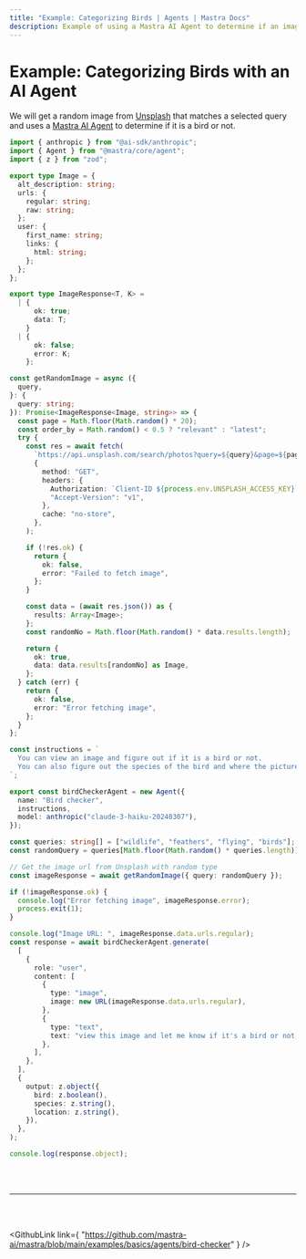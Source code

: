 ```yaml
---
title: "Example: Categorizing Birds | Agents | Mastra Docs"
description: Example of using a Mastra AI Agent to determine if an image from Unsplash depicts a bird.
---
```



# Example: Categorizing Birds with an AI Agent

We will get a random image from [Unsplash](https://unsplash.com/) that matches a selected query and uses a [Mastra AI Agent](/docs/agents/overview.md) to determine if it is a bird or not.

```ts showLineNumbers copy
import { anthropic } from "@ai-sdk/anthropic";
import { Agent } from "@mastra/core/agent";
import { z } from "zod";

export type Image = {
  alt_description: string;
  urls: {
    regular: string;
    raw: string;
  };
  user: {
    first_name: string;
    links: {
      html: string;
    };
  };
};

export type ImageResponse<T, K> =
  | {
      ok: true;
      data: T;
    }
  | {
      ok: false;
      error: K;
    };

const getRandomImage = async ({
  query,
}: {
  query: string;
}): Promise<ImageResponse<Image, string>> => {
  const page = Math.floor(Math.random() * 20);
  const order_by = Math.random() < 0.5 ? "relevant" : "latest";
  try {
    const res = await fetch(
      `https://api.unsplash.com/search/photos?query=${query}&page=${page}&order_by=${order_by}`,
      {
        method: "GET",
        headers: {
          Authorization: `Client-ID ${process.env.UNSPLASH_ACCESS_KEY}`,
          "Accept-Version": "v1",
        },
        cache: "no-store",
      },
    );

    if (!res.ok) {
      return {
        ok: false,
        error: "Failed to fetch image",
      };
    }

    const data = (await res.json()) as {
      results: Array<Image>;
    };
    const randomNo = Math.floor(Math.random() * data.results.length);

    return {
      ok: true,
      data: data.results[randomNo] as Image,
    };
  } catch (err) {
    return {
      ok: false,
      error: "Error fetching image",
    };
  }
};

const instructions = `
  You can view an image and figure out if it is a bird or not. 
  You can also figure out the species of the bird and where the picture was taken.
`;

export const birdCheckerAgent = new Agent({
  name: "Bird checker",
  instructions,
  model: anthropic("claude-3-haiku-20240307"),
});

const queries: string[] = ["wildlife", "feathers", "flying", "birds"];
const randomQuery = queries[Math.floor(Math.random() * queries.length)];

// Get the image url from Unsplash with random type
const imageResponse = await getRandomImage({ query: randomQuery });

if (!imageResponse.ok) {
  console.log("Error fetching image", imageResponse.error);
  process.exit(1);
}

console.log("Image URL: ", imageResponse.data.urls.regular);
const response = await birdCheckerAgent.generate(
  [
    {
      role: "user",
      content: [
        {
          type: "image",
          image: new URL(imageResponse.data.urls.regular),
        },
        {
          type: "text",
          text: "view this image and let me know if it's a bird or not, and the scientific name of the bird without any explanation. Also summarize the location for this picture in one or two short sentences understandable by a high school student",
        },
      ],
    },
  ],
  {
    output: z.object({
      bird: z.boolean(),
      species: z.string(),
      location: z.string(),
    }),
  },
);

console.log(response.object);
```

<br />
<br />
<hr className="dark:border-[#404040] border-gray-300" />
<br />
<br />

<GithubLink
  link={
    "https://github.com/mastra-ai/mastra/blob/main/examples/basics/agents/bird-checker"
  }
/>
